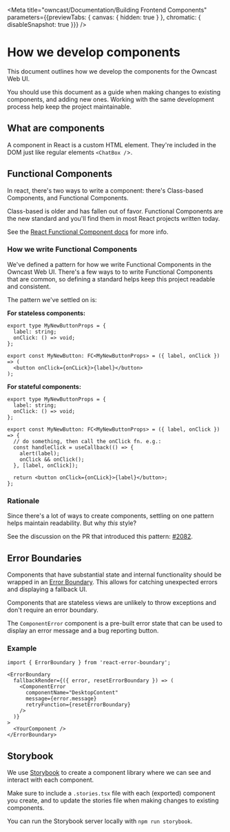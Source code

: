 
<Meta title="owncast/Documentation/Building Frontend Components" parameters={{previewTabs: { canvas: { hidden: true } }, chromatic: { disableSnapshot: true }}} />

# How we develop components

This document outlines how we develop the components for the Owncast Web UI.

You should use this document as a guide when making changes to existing components, and adding new ones.
Working with the same development process help keep the project maintainable.

## What are components

A component in React is a custom HTML element. They're included in the DOM just like regular elements `<ChatBox /`>.

## Functional Components

In react, there's two ways to write a component: there's Class-based Components, and Functional Components.

Class-based is older and has fallen out of favor.
Functional Components are the new standard and you'll find them in most React projects written today.

See the [React Functional Component docs](https://reactjs.org/docs/components-and-props.html) for more info.

### How we write Functional Components

We've defined a pattern for how we write Functional Components in the Owncast Web UI.
There's a few ways to to write Functional Components that are common, so defining a standard helps keep this project readable and consistent.

The pattern we've settled on is:

**For stateless components:**

```tsx
export type MyNewButtonProps = {
  label: string;
  onClick: () => void;
};

export const MyNewButton: FC<MyNewButtonProps> = ({ label, onClick }) => (
  <button onClick={onCLick}>{label}</button>
);
```

**For stateful components:**

```tsx
export type MyNewButtonProps = {
  label: string;
  onClick: () => void;
};

export const MyNewButton: FC<MyNewButtonProps> = ({ label, onClick }) => {
  // do something, then call the onClick fn. e.g.:
  const handleClick = useCallback(() => {
    alert(label);
    onClick && onClick();
  }, [label, onClick]);

  return <button onClick={onCLick}>{label}</button>;
};
```

### Rationale

Since there's a lot of ways to create components, settling on one pattern helps maintain readability.
But why *this* style?

See the discussion on the PR that introduced this pattern: [#2082](https://github.com/owncast/owncast/pull/2082).

## Error Boundaries

Components that have substantial state and internal functionality should be wrapped in an [Error Boundary](https://reactjs.org/docs/error-boundaries.html). This allows for catching unexpected errors and displaying a fallback UI.

Components that are stateless views are unlikely to throw exceptions and don't require an error boundary.

The `ComponentError` component is a pre-built error state that can be used to display an error message and a bug reporting button.

### Example

```tsx
import { ErrorBoundary } from 'react-error-boundary';

<ErrorBoundary
  fallbackRender={({ error, resetErrorBoundary }) => (
    <ComponentError
      componentName="DesktopContent"
      message={error.message}
      retryFunction={resetErrorBoundary}
    />
  )}
>
  <YourComponent />
</ErrorBoundary>
```

## Storybook

We use [Storybook](https://storybook.js.org/) to create a component library where we can see and interact with each component.

Make sure to include a `.stories.tsx` file with each (exported) component you create, and to update the stories file when making changes to existing components.

You can run the Storybook server locally with `npm run storybook`.
